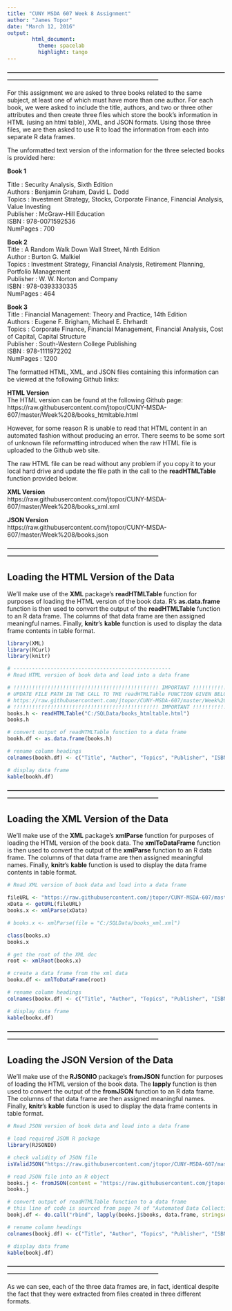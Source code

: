 ```yaml
---
title: "CUNY MSDA 607 Week 8 Assignment"
author: "James Topor"
date: "March 12, 2016"
output:
        html_document:
          theme: spacelab
          highlight: tango
---
```

__---------------------------------------------------------------------------------------------------------------------------------------------------------------------------------------__

For this assignment we are asked to three books related to the same subject, at least one of which must have more than one author. For each book, we were asked to include the title, authors, and two or three other attributes and then create three files which store the book’s information in HTML (using an html table), XML, and JSON formats. Using those three files, we are then asked to use R to load the information from each into separate R data frames.

The unformatted text version of the information for the three selected books is provided here:

__Book 1__  

Title     : Security Analysis, Sixth Edition  
Authors   : Benjamin Graham, David L. Dodd    
Topics    : Investment Strategy, Stocks, Corporate Finance, Financial Analysis, Value Investing  
Publisher : McGraw-Hill Education   
ISBN      : 978-0071592536    
NumPages  : 700   


__Book 2__  
Title     : A Random Walk Down Wall Street, Ninth Edition  
Author    : Burton G. Malkiel  
Topics    : Investment Strategy, Financial Analysis, Retirement Planning, Portfolio Management  
Publisher : W. W. Norton and Company  
ISBN      : 978-0393330335  
NumPages  : 464  

__Book 3__  
Title     : Financial Management: Theory and Practice, 14th Edition  
Authors   : Eugene F. Brigham, Michael E. Ehrhardt  
Topics    : Corporate Finance, Financial Management, Financial Analysis, Cost of Capital, Capital Structure  
Publisher : South-Western College Publishing  
ISBN      : 978-1111972202  
NumPages  : 1200  

The formatted HTML, XML, and JSON files containing this information can be viewed at the following Github links:

__HTML Version__  
The HTML version can be found at the following Github page: https://raw.githubusercontent.com/jtopor/CUNY-MSDA-607/master/Week%208/books_htmltable.html

However, for some reason R is unable to read that HTML content in an automated fashion without producing an error. There seems to be some sort of unknown file reformatting introduced when the raw HTML file is uploaded to the Github web site. 

The raw HTML file can be read without any problem if you copy it to your local hard drive and update the file path in the call to the __readHTMLTable__ function provided below. 

__XML Version__  
https://raw.githubusercontent.com/jtopor/CUNY-MSDA-607/master/Week%208/books_xml.xml

__JSON Version__  
https://raw.githubusercontent.com/jtopor/CUNY-MSDA-607/master/Week%208/books.json

__---------------------------------------------------------------------------------------------------------------------------------------------------------------------------------------__

## Loading the HTML Version of the Data

We'll make use of the __XML__ package's __readHTMLTable__ function for purposes of loading the HTML version of the book data. R's __as.data.frame__ function is then used to convert the output of the __readHTMLTable__ function to an R data frame. The columns of that data frame are then assigned meaningful names. Finally, __knitr__'s __kable__ function is used to display the data frame contents in table format.
```r
library(XML)
library(RCurl)
library(knitr)

# ---------------------------------------------------
# Read HTML version of book data and load into a data frame

# !!!!!!!!!!!!!!!!!!!!!!!!!!!!!!!!!!!!!!!!!!!!!!! IMPORTANT !!!!!!!!!!!!!!!!!!!!!!!!!!!!!!!!!!!!!!!!!!
# UPDATE FILE PATH IN THE CALL TO THE readHTMLTable FUNCTION GIVEN BELOW TO MATCH THE PATH ON YOUR LOCAL MACHINE AFTER YOU'VE DOWNLOADED THE RAW HTML FILE FROM
# https://raw.githubusercontent.com/jtopor/CUNY-MSDA-607/master/Week%208/books_htmltable.html INTO A DIRECTORY ON YOUR LOCAL MACHINE
# !!!!!!!!!!!!!!!!!!!!!!!!!!!!!!!!!!!!!!!!!!!!!!! IMPORTANT !!!!!!!!!!!!!!!!!!!!!!!!!!!!!!!!!!!!!!!!!!
books.h <- readHTMLTable("C:/SQLData/books_htmltable.html")
books.h

# convert output of readHTMLTable function to a data frame
bookh.df <- as.data.frame(books.h)

# rename column headings
colnames(bookh.df) <- c("Title", "Author", "Topics", "Publisher", "ISBN", "NumPages")

# display data frame
kable(bookh.df)

```

__---------------------------------------------------------------------------------------------------------------------------------------------------------------------------------------__

## Loading the XML Version of the Data

We'll make use of the __XML__ package's __xmlParse__ function for purposes of loading the HTML version of the book data. The __xmlToDataFrame__ function is then used to convert the output of the __xmlParse__ function to an R data frame. The columns of that data frame are then assigned meaningful names. Finally, __knitr__'s __kable__ function is used to display the data frame contents in table format.

```r
# Read XML version of book data and load into a data frame

fileURL <- "https://raw.githubusercontent.com/jtopor/CUNY-MSDA-607/master/Week%208/books_xml.xml"
xData <- getURL(fileURL)
books.x <- xmlParse(xData)

# books.x <- xmlParse(file = "C:/SQLData/books_xml.xml")

class(books.x)
books.x

# get the root of the XML doc
root <- xmlRoot(books.x)

# create a data frame from the xml data
bookx.df <- xmlToDataFrame(root)

# rename column headings
colnames(bookx.df) <- c("Title", "Author", "Topics", "Publisher", "ISBN", "NumPages")

# display data frame
kable(bookx.df)
```

__---------------------------------------------------------------------------------------------------------------------------------------------------------------------------------------__

## Loading the JSON Version of the Data

We'll make use of the __RJSONIO__ package's __fromJSON__ function for purposes of loading the HTML version of the book data. The __lapply__ function is then used to convert the output of the __fromJSON__ function to an R data frame. The columns of that data frame are then assigned meaningful names. Finally, __knitr__'s __kable__ function is used to display the data frame contents in table format.

```r
# Read JSON version of book data and load into a data frame

# load required JSON R package
library(RJSONIO)

# check validity of JSON file
isValidJSON("https://raw.githubusercontent.com/jtopor/CUNY-MSDA-607/master/Week%208/books.json")

# read JSON file into an R object
books.j <- fromJSON(content = "https://raw.githubusercontent.com/jtopor/CUNY-MSDA-607/master/Week%208/books.json", simplify = FALSE)
books.j

# convert output of readHTMLTable function to a data frame
# this line of code is sourced from page 74 of "Automated Data Collection With R"
bookj.df <- do.call("rbind", lapply(books.j$books, data.frame, stringsAsFactors = FALSE))

# rename column headings
colnames(bookj.df) <- c("Title", "Author", "Topics", "Publisher", "ISBN", "NumPages")

# display data frame
kable(bookj.df)

```

__---------------------------------------------------------------------------------------------------------------------------------------------------------------------------------------__

As we can see, each of the three data frames are, in fact, identical despite the fact that they were extracted from files created in three different formats.